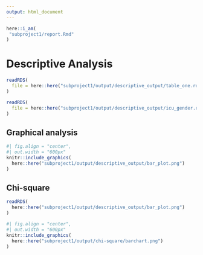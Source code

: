 ```yaml
---
output: html_document
---
```


```r
here::i_am(
 "subproject1/report.Rmd"
)
```

# Descriptive Analysis

```r
readRDS(
  file = here::here("subproject1/output/descriptive_output/table_one.rds") 
)

readRDS(
  file = here::here("subproject1/output/descriptive_output/icu_gender.rds") 
)
```

## Graphical analysis


```r
#| fig.align = "center",
#| out.width = "600px"
knitr::include_graphics(
  here::here("subproject1/output/descriptive_output/bar_plot.png")
)
```

## Chi-square

```r
readRDS(
  here::here("subproject1/output/descriptive_output/bar_plot.png")
)
```

```r
#| fig.align = "center",
#| out.width = "600px"
knitr::include_graphics(
  here::here("subproject1/output/chi-square/barchart.png")
)
```

